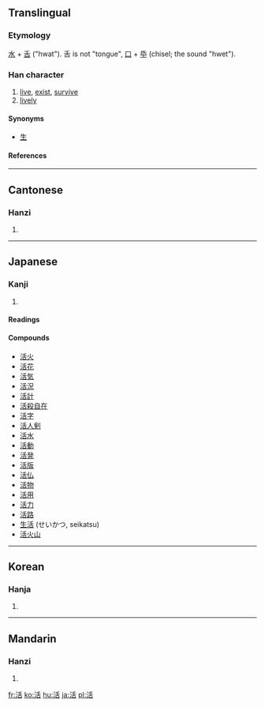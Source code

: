 ==Translingual==
===Etymology===
[[水]] + [[舌]] ("hwat"). 舌 is not "tongue", [[口]] + [[氒]] (chisel; the sound "hwet"). 
===Han character===
{{Han char|rn=85|rad=水|as=06|sn=9|four=3216<sub>4</sub>|canj=水竹十口 (EHJR)}}
# [[live]], [[exist]], [[survive]]
# [[lively]]


====Synonyms====
* [[生]]
====References====
{{Han ref|kx=0622.180|dkj=17423|dj=1018.160|hdz=31609.020|uh=6D3B|ud=27963|bh=ACA1|bd=44193}}
----
==Cantonese==
===Hanzi===
{{yue-hanzi|jyut=|y=wut6}}
# {{defn|Cantonese}}
----
==Japanese==
===Kanji===
{{ja-kanji|grade=2|rs=水06}}
# {{defn|Japanese}}
====Readings====
{{ja-readings|on=[[かつ]] (katsu)|kun=[[いきる]] (ikiru), [[よみがえる]] (yomigaeru)}}

====Compounds====
*[[活火]]
*[[活花]]
*[[活気]]
*[[活況]]
*[[活計]]
*[[活殺自在]]
*[[活字]]
*[[活人剣]]
*[[活水]]
*[[活動]]
*[[活発]]
*[[活版]]
*[[活仏]]
*[[活物]]
*[[活用]]
*[[活力]]
*[[活路]]
*[[生活]] (せいかつ, seikatsu)
*[[活火山]]
----

==Korean==
===Hanja===
{{ko-hanja|hangeul=[[활]], [[괄]]|eumhun=|rv=hwal, gwal|mr=hwal, kwal|y=hwal, kwal}}
# {{defn|Korean}}
----
==Mandarin==
===Hanzi===
{{cmn-hanzi|pin=[[huó]] ([[huo2]])|wg=huo<sup>2</sup>}}
# {{defn|Mandarin}}

[[fr:活]]
[[ko:活]]
[[hu:活]]
[[ja:活]]
[[pl:活]]